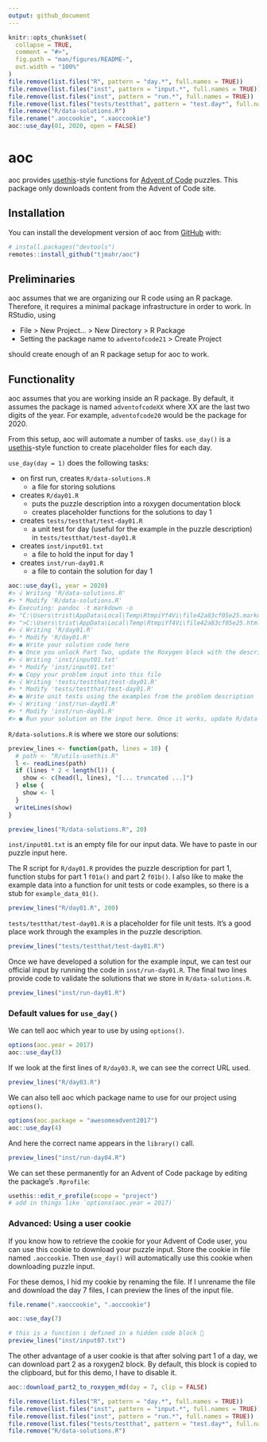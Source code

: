 ```yaml
---
output: github_document
---
```


<!-- README.md is generated from README.Rmd. Please edit that file -->

```r
knitr::opts_chunk$set(
  collapse = TRUE,
  comment = "#>",
  fig.path = "man/figures/README-",
  out.width = "100%"
)
file.remove(list.files("R", pattern = "day.*", full.names = TRUE))
file.remove(list.files("inst", pattern = "input.*", full.names = TRUE))
file.remove(list.files("inst", pattern = "run.*", full.names = TRUE))
file.remove(list.files("tests/testthat", pattern = "test.day*", full.names = TRUE))
file.remove("R/data-solutions.R")
file.rename(".aoccookie", ".xaoccookie")
aoc::use_day(01, 2020, open = FALSE)
```

# aoc

<!-- badges: start -->
<!-- badges: end -->

aoc provides [usethis](https://usethis.r-lib.org/)-style functions for [Advent
of Code](https://adventofcode.com) puzzles. This package only downloads content
from the Advent of Code site.

## Installation

You can install the development version of aoc from [GitHub](https://github.com/) with:

``` r
# install.packages("devtools")
remotes::install_github("tjmahr/aoc")
```

## Preliminaries

aoc assumes that we are organizing our R code using an R package. Therefore, it
requires a minimal package infrastructure in order to work. In RStudio, using

  - File \> New Project... \> New Directory \> R Package
  - Setting the package name to `adventofcode21` \> Create Project

should create enough of an R package setup for aoc to work.

## Functionality

aoc assumes that you are working inside an R package. By default, it assumes the
package is named `adventofcodeXX` where XX are the last two digits of the year.
For example, `adventofcode20` would be the package for 2020.

From this setup, aoc will automate a number of tasks. `use_day()` is a
[usethis](https://usethis.r-lib.org/)-style function to create placeholder files
for each day.

`use_day(day = 1)` does the following tasks:

  - on first run, creates `R/data-solutions.R`
    - a file for storing solutions
    
  - creates `R/day01.R`
    - puts the puzzle description into a roxygen documentation block
    - creates placeholder functions for the solutions to day 1
    
  - creates `tests/testthat/test-day01.R`
    - a unit test for day (useful for the example in the puzzle
      description) in `tests/testthat/test-day01.R`
      
  - creates `inst/input01.txt`
    - a file to hold the input for day 1
    
  - creates `inst/run-day01.R` 
    - a file to contain the solution for day 1

```r
aoc::use_day(1, year = 2020)
#> √ Writing 'R/data-solutions.R'
#> * Modify 'R/data-solutions.R'
#> Executing: pandoc -t markdown -o 
#> "C:\Users\trist\AppData\Local\Temp\RtmpiYf4Vi\file42a83cf05e25.markdown" 
#> ">C:\Users\trist\AppData\Local\Temp\RtmpiYf4Vi\file42a83cf05e25.html"
#> √ Writing 'R/day01.R'
#> * Modify 'R/day01.R'
#> ● Write your solution code here
#> ● Once you unlock Part Two, update the Roxygen block with the description
#> √ Writing 'inst/input01.txt'
#> * Modify 'inst/input01.txt'
#> ● Copy your problem input into this file
#> √ Writing 'tests/testthat/test-day01.R'
#> * Modify 'tests/testthat/test-day01.R'
#> ● Write unit tests using the examples from the problem description
#> √ Writing 'inst/run-day01.R'
#> * Modify 'inst/run-day01.R'
#> ● Run your solution on the input here. Once it works, update R/data-solutions.R
```

`R/data-solutions.R` is where we store our solutions:

```r
preview_lines <- function(path, lines = 10) {
  # path <- "R/utils-usethis.R"
  l <- readLines(path)
  if (lines * 2 < length(l)) {
    show <- c(head(l, lines), "[... truncated ...]")
  } else {
    show <- l
  }
  writeLines(show)
}
```


```r
preview_lines("R/data-solutions.R", 20)
```

`inst/input01.txt` is an empty file for our input data. We have to paste in our
puzzle input here.

The R script for `R/day01.R` provides the puzzle description for part 1,
function stubs for part 1 `f01a()` and part 2 `f01b()`. I also like to make the
example data into a function for unit tests or code examples, so there is a stub
for `example_data_01()`.

```r
preview_lines("R/day01.R", 200)
```

`tests/testthat/test-day01.R` is a placeholder for file unit tests. It's a good
place work through the examples in the puzzle description.

```r
preview_lines("tests/testthat/test-day01.R")
```

Once we have developed a solution for the example input, we can test our
official input by running the code in `inst/run-day01.R`. The final two lines
provide code to validate the solutions that we store in `R/data-solutions.R`.

```r
preview_lines("inst/run-day01.R")
```



### Default values for `use_day()`

We can tell aoc which year to use by using `options()`.

```r
options(aoc.year = 2017)
aoc::use_day(3)
```

If we look at the first lines of `R/day03.R`, we can see the correct URL used.

```r
preview_lines("R/day03.R")
```

We can also tell aoc which package name to use for our project using
`options()`.

```r
options(aoc.package = "awesomeadvent2017")
aoc::use_day(4)
```

And here the correct name appears in the `library()` call.

```r
preview_lines("inst/run-day04.R")
```

We can set these permanently for an Advent of Code package by editing the
package's `.Rprofile`:

```r
usethis::edit_r_profile(scope = "project")
# add in things like `options(aoc.year = 2017)`
```

### Advanced: Using a user cookie 

If you know how to retrieve the cookie for your Advent of Code user, you can use
this cookie to download your puzzle input. Store the cookie in file named
`.aoccookie`. Then `use_day()` will automatically use this cookie when
downloading puzzle input.

For these demos, I hid my cookie by renaming the file. If I unrename the file
and download the day 7 files, I can preview the lines of the input file.

```r
file.rename(".xaoccookie", ".aoccookie")

aoc::use_day(7)

# this is a function i defined in a hidden code block 🤫
preview_lines("inst/input07.txt")
```

The other advantage of a user cookie is that after solving part 1 of a day, we
can download part 2 as a roxygen2 block. By default, this block is copied to the 
clipboard, but for this demo, I have to disable it.

```r
aoc::download_part2_to_roxygen_md(day = 7, clip = FALSE)
```


```r
file.remove(list.files("R", pattern = "day.*", full.names = TRUE))
file.remove(list.files("inst", pattern = "input.*", full.names = TRUE))
file.remove(list.files("inst", pattern = "run.*", full.names = TRUE))
file.remove(list.files("tests/testthat", pattern = "test.day*", full.names = TRUE))
file.remove("R/data-solutions.R")
```

